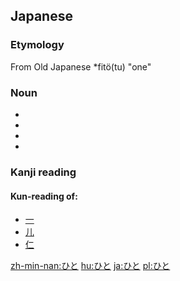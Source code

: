 ==Japanese==
===Etymology===
From Old Japanese *fitö(tu) "one"

===Noun===
{{ja-noun|h|rom=hito}}

*{{japdef|人|[[person]]}}
*{{japdef|費途|way of [[spending]]}}
*{{japdef|匪徒|[[bandit]]}}
*{{japdef|非と|[[condemning]]}}

===Kanji reading===
{{ja-kanjireading|rom=hito}}

====Kun-reading of:====
*[[一]]
*[[儿]]
*[[仁]]

[[zh-min-nan:ひと]]
[[hu:ひと]]
[[ja:ひと]]
[[pl:ひと]]